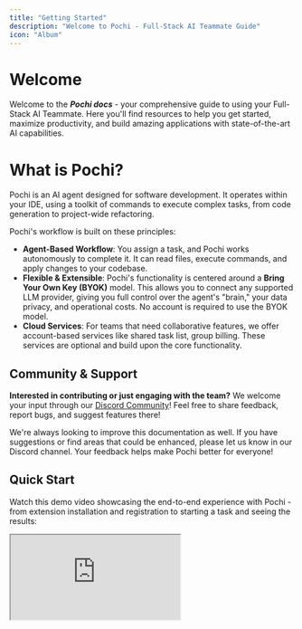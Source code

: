 ```yaml
---
title: "Getting Started"
description: "Welcome to Pochi - Full-Stack AI Teammate Guide"
icon: "Album"
---
```


# **Welcome**

Welcome to the **_Pochi docs_** - your comprehensive guide to using your Full-Stack AI Teammate. Here you'll find resources to help you get started, maximize productivity, and build amazing applications with state-of-the-art AI capabilities.

# **What is Pochi?**

Pochi is an AI agent designed for software development. It operates within your IDE, using a toolkit of commands to execute complex tasks, from code generation to project-wide refactoring.

Pochi's workflow is built on these principles:

- **Agent-Based Workflow**: You assign a task, and Pochi works autonomously to complete it. It can read files, execute commands, and apply changes to your codebase.
- **Flexible & Extensible**: Pochi's functionality is centered around a **Bring Your Own Key (BYOK)** model. This allows you to connect any supported LLM provider, giving you full control over the agent's "brain," your data privacy, and operational costs. No account is required to use the BYOK model.
- **Cloud Services**: For teams that need collaborative features, we offer account-based services like shared task list, group billing. These services are optional and build upon the core functionality.

## **Community & Support**

**Interested in contributing or just engaging with the team?** We welcome your input through our [Discord Community](https://discord.com/invite/tWF66yr8NQ)\! Feel free to share feedback, report bugs, and suggest features there\!

We're always looking to improve this documentation as well. If you have suggestions or find areas that could be enhanced, please let us know in our Discord channel. Your feedback helps make Pochi better for everyone\!

## **Quick Start**

Watch this demo video showcasing the end-to-end experience with Pochi - from extension installation and registration to starting a task and seeing the results:

<div
  style={{
    position: "relative",
    paddingBottom: "53.7%",
    height: 0,
    overflow: "hidden",
    maxWidth: "100%",
  }}
>
  <iframe
    src="https://drive.google.com/file/d/1CDxAcO9WGFFC45x5a5HDFdT4u6rtdJrB/preview"
    style={{
      position: "absolute",
      top: 0,
      left: 0,
      width: "100%",
      height: "100%",
      border: "none",
      borderRadius: "8px",
    }}
    allowFullScreen
    title="Pochi Demo - End-to-End Experience"
  />
</div>

_This video demonstrates the core agent workflow: installing the extension, assigning a task, and letting Pochi work to produce the result. Note: Registration is optional and only required for cloud-based services._
